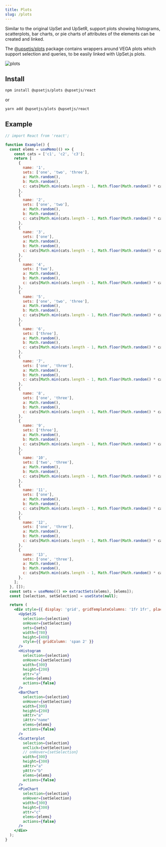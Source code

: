 ```yaml
---
title: Plots
slug: /plots
---
```


Similar to the original UpSet and UpSetR, support plots showing histograms, scatterplots, bar charts, or pie charts of attributes of the elements can be created and linked.

The [@upsetjs/plots](https://github.com/upsetjs/upsetjs/tree/main/packages/plots) package contains wrappers around VEGA plots which support selection and queries, to be easily linked with UpSet.js plots.

![plots](https://user-images.githubusercontent.com/4129778/84775584-b0fa8f80-afdf-11ea-9875-f4ae8b9baccb.png)

## Install

```sh
npm install @upsetjs/plots @upsetjs/react
```

or

```sh
yarn add @upsetjs/plots @upsetjs/react
```

## Example

```jsx live
// import React from 'react';

function Example() {
  const elems = useMemo(() => {
    const cats = ['c1', 'c2', 'c3'];
    return [
      {
        name: '1',
        sets: ['one', 'two', 'three'],
        a: Math.random(),
        b: Math.random(),
        c: cats[Math.min(cats.length - 1, Math.floor(Math.random() * cats.length))],
      },
      {
        name: '2',
        sets: ['one', 'two'],
        a: Math.random(),
        b: Math.random(),
        c: cats[Math.min(cats.length - 1, Math.floor(Math.random() * cats.length))],
      },
      {
        name: '3',
        sets: ['one'],
        a: Math.random(),
        b: Math.random(),
        c: cats[Math.min(cats.length - 1, Math.floor(Math.random() * cats.length))],
      },
      {
        name: '4',
        sets: ['two'],
        a: Math.random(),
        b: Math.random(),
        c: cats[Math.min(cats.length - 1, Math.floor(Math.random() * cats.length))],
      },
      {
        name: '5',
        sets: ['one', 'two', 'three'],
        a: Math.random(),
        b: Math.random(),
        c: cats[Math.min(cats.length - 1, Math.floor(Math.random() * cats.length))],
      },
      {
        name: '6',
        sets: ['three'],
        a: Math.random(),
        b: Math.random(),
        c: cats[Math.min(cats.length - 1, Math.floor(Math.random() * cats.length))],
      },
      {
        name: '7',
        sets: ['one', 'three'],
        a: Math.random(),
        b: Math.random(),
        c: cats[Math.min(cats.length - 1, Math.floor(Math.random() * cats.length))],
      },
      {
        name: '8',
        sets: ['one', 'three'],
        a: Math.random(),
        b: Math.random(),
        c: cats[Math.min(cats.length - 1, Math.floor(Math.random() * cats.length))],
      },
      {
        name: '9',
        sets: ['three'],
        a: Math.random(),
        b: Math.random(),
        c: cats[Math.min(cats.length - 1, Math.floor(Math.random() * cats.length))],
      },
      {
        name: '10',
        sets: ['two', 'three'],
        a: Math.random(),
        b: Math.random(),
        c: cats[Math.min(cats.length - 1, Math.floor(Math.random() * cats.length))],
      },
      {
        name: '11',
        sets: ['one'],
        a: Math.random(),
        b: Math.random(),
        c: cats[Math.min(cats.length - 1, Math.floor(Math.random() * cats.length))],
      },
      {
        name: '12',
        sets: ['one', 'three'],
        a: Math.random(),
        b: Math.random(),
        c: cats[Math.min(cats.length - 1, Math.floor(Math.random() * cats.length))],
      },
      {
        name: '13',
        sets: ['one', 'three'],
        a: Math.random(),
        b: Math.random(),
        c: cats[Math.min(cats.length - 1, Math.floor(Math.random() * cats.length))],
      },
    ];
  }, []);
  const sets = useMemo(() => extractSets(elems), [elems]);
  const [selection, setSelection] = useState(null);

  return (
    <div style={{ display: 'grid', gridTemplateColumns: '1fr 1fr', placeItems: 'center' }}>
      <UpSetJS
        selection={selection}
        onHover={setSelection}
        sets={sets}
        width={780}
        height={400}
        style={{ gridColumn: 'span 2' }}
      />
      <Histogram
        selection={selection}
        onHover={setSelection}
        width={300}
        height={200}
        attr="a"
        elems={elems}
        actions={false}
      />
      <BarChart
        selection={selection}
        onHover={setSelection}
        width={300}
        height={200}
        vAttr="a"
        iAttr="name"
        elems={elems}
        actions={false}
      />
      <Scatterplot
        selection={selection}
        onClick={setSelection}
        // onHover={setSelection}
        width={300}
        height={300}
        xAttr="a"
        yAttr="b"
        elems={elems}
        actions={false}
      />
      <PieChart
        selection={selection}
        onHover={setSelection}
        width={300}
        height={300}
        attr="c"
        elems={elems}
        actions={false}
      />
    </div>
  );
}
```

